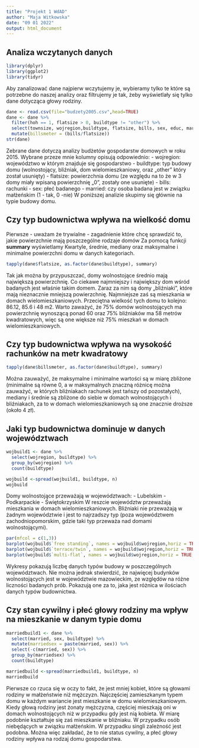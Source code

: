 ```yaml
---
title: "Projekt 1 WdAD"
author: "Maja Witkowska"
date: "09 01 2022"
output: html_document
---
```


## Analiza wczytanych danych
```r
library(dplyr)
library(ggplot2)
library(tidyr)
```

Aby zanalizować dane najpierw wczytujemy je, wybieramy tylko te które są potrzebne do naszej analizy oraz filtrujemy je tak, żeby wyświetlały się tylko dane dotycząca głowy rodziny.
```r
dane <- read.csv(file="budzety2005.csv",head=TRUE)
dane <- dane %>%
  filter(hoh == 1, flatsize > 0, buildtype != "other") %>%
  select(townsize, wojregion,buildtype, flatsize, bills, sex, educ, married) %>%
  mutate(billsmeter = (bills/flatsize))
str(dane)
```
  
  Zebrane dane dotyczą analizy budżetów gospodarstw domowych w roku 2015. Wybrane przeze mnie kolumny opisują odpowiednio:
- wojregion: województwo w którym znajduje się gospodarstwo
- buildtype: typ budowy domu (wolnostojący, bliźniak, dom wielomieszkaniowy, oraz „other” który został usunięty)
- flatsize: powierzchnia domu (ze względu na to że w 3 domy miały wpisaną powierzchnię „0”, zostały one usunięte)
- bills: rachunki
- sex: płeć badanego
- married: czy osoba badana jest w związku małżeńskim (1 - tak, 0 -nie)
W poniższej analizie skupimy się głównie na typie budowy domu.

## Czy typ budownictwa wpływa na wielkość domu
Pierwsze - uważam że trywialne - zagadnienie które chcę sprawdzić to, jakie powierzchnie mają poszczególne rodzaje domów Za pomocą funkcji **summary** wyświetlamy Kwartyle, średnie, mediany oraz maksymalne i minimalne powierzchni domu w danych kategoriach.

```r
tapply(dane$flatsize, as.factor(dane$buildtype), summary)
```
  
  Tak jak można by przypuszczać, domy wolnostojące średnio mają największą powierzchnię. Co ciekawe najmniejszy i największy dom wśród badanych jest właśnie takim domem. Zaraz za nim są domy „bliźniaki”, które mają nieznacznie mniejszą powierzchnię. Najmniejsze zaś są mieszkania w domach wielomieszkaniowych. Przeciętna wielkość tych domu to kolejno: 86.12, 85.6 i 48 m2. Warto zaważyć, że 75% domów wolnostojących ma powierzchnię wynoszącą ponad 60 oraz 75% bliźniaków ma 58 metrów kwadratowych, więc są one większe niż 75% mieszkań w domach wielomieszkaniowych.


## Czy typ budownictwa wpływa na wysokość rachunków na metr kwadratowy

```r
tapply(dane$billsmeter, as.factor(dane$buildtype), summary)
```
  
  Można zauważyć, że maksymalne i minimalne wartości są w miarę zbliżone (minimalne są równe 0, a w maksymalnych znaczną różnicę można zauważyć, w których bliźniakach rachunek jest tańszy od pozostałych), mediany i średnie są zbliżone do siebie w domach wolnostojących i bliźniakach, za to w domach wielomieszkaniowych są one znacznie droższe (około 4 zł).

## Jaki typ budownictwa dominuje w danych województwach

```r
wojbuild1 <- dane %>%
  select(wojregion, buildtype) %>%
  group_by(wojregion) %>%
  count(buildtype)

wojbuild <-spread(wojbuild1, buildtype, n)
wojbuild
```
  
  Domy wolnostojące przeważają w województwach:
- Lubelskim
- Podkarpackie
- Świętokrzyskim
W reszcie województw przeważają mieszkania w domach wielomieszkaniowych.
Bliźniaki nie przeważają w żadnym województwie i jest to najrzadszy typ (poza województwem zachodniopomorskim, gdzie taki typ przeważa nad domami wolnostojącymi).
```r
par(mfcol = c(1,3))
barplot(wojbuild$`free standing`, names = wojbuild$wojregion,horiz = TRUE, las = 2, xlim = c(0, 1000), col = "red")
barplot(wojbuild$`terrace/twin`, names = wojbuild$wojregion,horiz = TRUE, las = 2, xlim = c(0, 1000), col = "blue",)
barplot(wojbuild$`multi-flat`, names = wojbuild$wojregion,horiz = TRUE, las = 2, xlim = c(0, 1000), col = "green")
```
  
  Wykresy pokazują liczbę danych typów budowy w poszczególnych województwach. Nie można jednak stwierdzić, że najwięcej budynków wolnostojących jest w województwie mazowieckim, ze względów na różne liczności badanych prób. Pokazują one za to, jaka jest różnica w ilościach danych typów budownictwa.
  
## Czy stan cywilny i płeć głowy rodziny ma wpływ na mieszkanie w danym typie domu
```r
marriedbuild1 <- dane %>%
  select(married, sex, buildtype) %>%
  mutate(marriedsex = paste(married, sex)) %>%
  select(-c(married, sex)) %>%
  group_by(marriedsex) %>%
  count(buildtype)

marriedbuild <-spread(marriedbuild1, buildtype, n)
marriedbuild
```
  
  Pierwsze co rzuca się w oczy to fakt, że jest mniej kobiet, które są głowami rodziny w małżeństwie niż mężczyzn.
Najczęściej zamieszkanym typem domu w każdym wariancie jest mieszkanie w domu wielomieszkaniowym. Kiedy głową rodziny jest żonaty mężczyzna, częściej mieszkają oni w domach wolnostojących niż w przypadku gdy jest nią kobieta. W miarę podobnie kształtuje się zaś mieszkanie w bliźniaku. W przypadku osób niebędących w związku małżeńskim. W przypadku singli zależność jest podobna. Można więc zakładać, że to nie status cywilny, a płeć głowy rodziny wpływa na rodzaj domu gospodarstwa.
